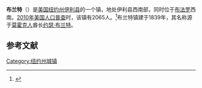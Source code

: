 {{Geobox
| Settlement
<!-- *** Name section *** -->
| name                        = 布兰特
| native_name                 = 
| other_name                  = 
| other_name1                 = 
| category                    = 镇
<!-- *** Image *** -->
| image                       = 
| image_size                  =    
| image_caption               = 
<!-- *** Symbols *** -->
| flag                        = 
| flag_size                   =    
| symbol                      = 
| symbol_size                 =    
<!-- *** Nickname & motto *** -->
| nickname                    = 
| nickname1                   = 
| motto                       = 
<!-- *** Country etc. *** -->
| country                     = [[美国|美国]]
| state                       = [[纽约州|纽约州]]
| region_type                 = 县
| region                      = [[伊利县_(纽约州)|伊利县]]
| district_type               = 
| district                    = 
<!-- *** Geography *** -->
| area_imperial               = 24.7
| area_land_imperial          = 24.3
| area_water_imperial         = 0.4
| area_water_percentage       = auto
| area_percentage_round       = 2
| area_round                  = 1
| location                    =
| lat_d                       = 42 
| lat_m                       = 35
| lat_s                       = 18
| lat_NS                      = N
| long_d                      = 79     
| long_m                      = 01
| long_s                      = 04
| long_EW                     = W
| elevation_imperial          = 758
| elevation_round             = 1
<!-- *** Population *** -->
| population_as_of            = 2010
| population                  = 2065
| population_density_imperial = 84.9
| population_density_round    = 1
<!-- *** Government *** -->
| established_type            = 建镇
| established                 = 1839
| leader_type                 = 
| leader                      = 
<!-- *** Various codes *** -->
| timezone                    = [[美国东部时间|EST]]
| utc_offset                  = -5
| timezone_DST                = EDT
| utc_offset_DST              = -4
| postal_code                 = 14027
| postal_code_type            = 邮政编码
| area_code                   = [[美国电话区号716|716]] 
| area_code_type              =  
| code2_type                  =
| code2                       =
<!-- *** Free fields *** -->
| free_type                   =  
| free                        =
| free1_type                  =  
| free1                       = 
<!-- *** Map section *** -->
| map                         = Erie County New York incorporated and unincorporated areas Brant highlighted.svg
| map_size                    = 260px
| map_caption                 = 
| map2                        = Map of USA NY.svg
| map2_caption                =
<!-- *** Website *** -->
| website                     = {{URL|www.brantny.com}}
}}
'''布兰特'''（{{lang-en|Brant}}）是[[美国|美国]][[纽约州|纽约州]][[伊利县_(纽约州)|伊利县]]的一个镇，地处伊利县西南部，同时位于[[布法罗|布法罗]]西南。[[2010年美国人口普查|2010年美国人口普查]]时，该镇有2065人。<ref name>{{cite web|url=http://factfinder2.census.gov|publisher=[[United_States_Census_Bureau|United States Census Bureau]]|title=American FactFinder|access-date=2021-09-25|archive-date=2013-09-11|archive-url=https://web.archive.org/web/20130911234518/http://factfinder2.census.gov/|dead-url=no}}</ref>布兰特镇建于1839年，其名称源于[[莫霍克人|莫霍克人]]酋长[[约瑟·布兰特|约瑟·布兰特]]。

== 参考文献 ==
{{reflist}}

{{NY-stub}}
[[Category:纽约州城镇|Category:纽约州城镇]]